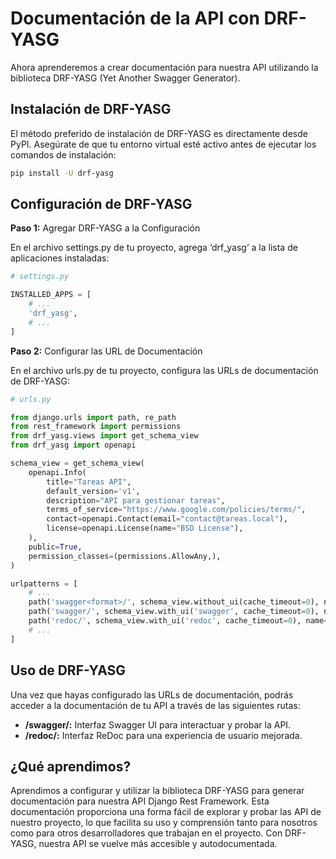 # Documentación de la API con DRF-YASG

Ahora aprenderemos a crear documentación para nuestra API utilizando la biblioteca DRF-YASG (Yet Another Swagger Generator).

## Instalación de DRF-YASG

El método preferido de instalación de DRF-YASG es directamente desde PyPI. Asegúrate de que tu entorno virtual esté activo antes de ejecutar los comandos de instalación:

```bash
pip install -U drf-yasg
```

## Configuración de DRF-YASG

**Paso 1:** Agregar DRF-YASG a la Configuración

En el archivo settings.py de tu proyecto, agrega 'drf_yasg' a la lista de aplicaciones instaladas:

```python
# settings.py

INSTALLED_APPS = [
    # ...
    'drf_yasg',
    # ...
]
```
**Paso 2:** Configurar las URL de Documentación

En el archivo urls.py de tu proyecto, configura las URLs de documentación de DRF-YASG:

```python
# urls.py

from django.urls import path, re_path
from rest_framework import permissions
from drf_yasg.views import get_schema_view
from drf_yasg import openapi

schema_view = get_schema_view(
    openapi.Info(
        title="Tareas API",
        default_version='v1',
        description="API para gestionar tareas",
        terms_of_service="https://www.google.com/policies/terms/",
        contact=openapi.Contact(email="contact@tareas.local"),
        license=openapi.License(name="BSD License"),
    ),
    public=True,
    permission_classes=(permissions.AllowAny,),
)

urlpatterns = [
    # ...
    path('swagger<format>/', schema_view.without_ui(cache_timeout=0), name='schema-json'),
    path('swagger/', schema_view.with_ui('swagger', cache_timeout=0), name='schema-swagger-ui'),
    path('redoc/', schema_view.with_ui('redoc', cache_timeout=0), name='schema-redoc'),
    # ...
]
```
## Uso de DRF-YASG

Una vez que hayas configurado las URLs de documentación, podrás acceder a la documentación de tu API a través de las siguientes rutas:

- **/swagger/:** Interfaz Swagger UI para interactuar y probar la API.
- **/redoc/:** Interfaz ReDoc para una experiencia de usuario mejorada.

## ¿Qué aprendimos?

Aprendimos a configurar y utilizar la biblioteca DRF-YASG para generar documentación para nuestra API Django Rest Framework. Esta documentación proporciona una forma fácil de explorar y probar las API de nuestro proyecto, lo que facilita su uso y comprensión tanto para nosotros como para otros desarrolladores que trabajan en el proyecto. Con DRF-YASG, nuestra API se vuelve más accesible y autodocumentada.